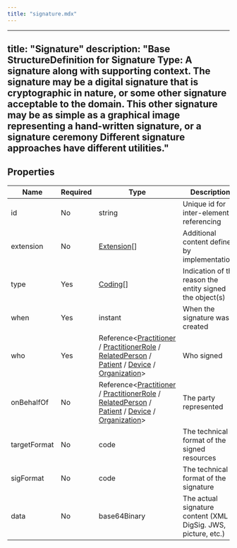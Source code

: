 ```yaml
---
title: "signature.mdx"
---
```


---
title: "Signature"
description: "Base StructureDefinition for Signature Type: A signature along with supporting context. The signature may be a digital signature that is cryptographic in nature, or some other signature acceptable to the domain. This other signature may be as simple as a graphical image representing a hand-written signature, or a signature ceremony Different signature approaches have different utilities."
---

## Properties

| Name         | Required | Type                                                                                                                                                                                                                                                                                                                                                                 | Description                                                   |
| ------------ | -------- | -------------------------------------------------------------------------------------------------------------------------------------------------------------------------------------------------------------------------------------------------------------------------------------------------------------------------------------------------------------------- | ------------------------------------------------------------- |
| id           | No       | string                                                                                                                                                                                                                                                                                                                                                               | Unique id for inter-element referencing                       |
| extension    | No       | [Extension](/medical-api/fhir/data-types/extension)[]                                                                                                                                                                                                                                                                                                                | Additional content defined by implementations                 |
| type         | Yes      | [Coding](/medical-api/fhir/data-types/coding)[]                                                                                                                                                                                                                                                                                                                      | Indication of the reason the entity signed the object(s)      |
| when         | Yes      | instant                                                                                                                                                                                                                                                                                                                                                              | When the signature was created                                |
| who          | Yes      | Reference&lt;[Practitioner](/medical-api/fhir/resources/practitioner) / [PractitionerRole](/medical-api/fhir/resources/practitionerrole) / [RelatedPerson](/medical-api/fhir/resources/relatedperson) / [Patient](/medical-api/fhir/resources/patient) / [Device](/medical-api/fhir/resources/device) / [Organization](/medical-api/fhir/resources/organization)&gt; | Who signed                                                    |
| onBehalfOf   | No       | Reference&lt;[Practitioner](/medical-api/fhir/resources/practitioner) / [PractitionerRole](/medical-api/fhir/resources/practitionerrole) / [RelatedPerson](/medical-api/fhir/resources/relatedperson) / [Patient](/medical-api/fhir/resources/patient) / [Device](/medical-api/fhir/resources/device) / [Organization](/medical-api/fhir/resources/organization)&gt; | The party represented                                         |
| targetFormat | No       | code                                                                                                                                                                                                                                                                                                                                                                 | The technical format of the signed resources                  |
| sigFormat    | No       | code                                                                                                                                                                                                                                                                                                                                                                 | The technical format of the signature                         |
| data         | No       | base64Binary                                                                                                                                                                                                                                                                                                                                                         | The actual signature content (XML DigSig. JWS, picture, etc.) |
